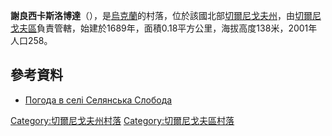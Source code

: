 {{coord|51|32|21|N|31|2|59|E|scale:100000|display=title}}

'''謝良西卡斯洛博達'''（{{lang-uk|Селянська Слобода}}），是[[烏克蘭|烏克蘭]]的村落，位於該國北部[[切爾尼戈夫州|切爾尼戈夫州]]，由[[切爾尼戈夫區|切爾尼戈夫區]]負責管轄，始建於1689年，面積0.18平方公里，海拔高度138米，2001年人口258。

==參考資料==
* [http://weather.in.ua/ua/chernigovskaja/23542 Погода в селі Селянська Слобода]{{Wayback|url=http://weather.in.ua/ua/chernigovskaja/23542 |date=20111220135854 }}

[[Category:切爾尼戈夫州村落|Category:切爾尼戈夫州村落]]
[[Category:切爾尼戈夫區村落|Category:切爾尼戈夫區村落]]


{{Chernihiv-geo-stub}}